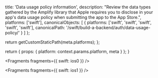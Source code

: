 
  title: 'Data usage policy information',
  description:
    "Review the data types gathered by the Amplify library that Apple requires you to disclose in your app's data usage policy when submitting the app to the App Store.",
  platforms: ['swift'],
  canonicalObjects: [
    {
      platforms: ['swift', 'swift', 'swift', 'swift', 'swift'],
      canonicalPath: '/swift/build-a-backend/auth/data-usage-policy/'
    }
  ]
};

  return getCustomStaticPath(meta.platforms);
};

  return {
    props: {
      platform: context.params.platform,
      meta
    }
  };
}


<Fragments fragments={{ swift: ios0 }} />


<Fragments fragments={{ swift: ios1 }} />
